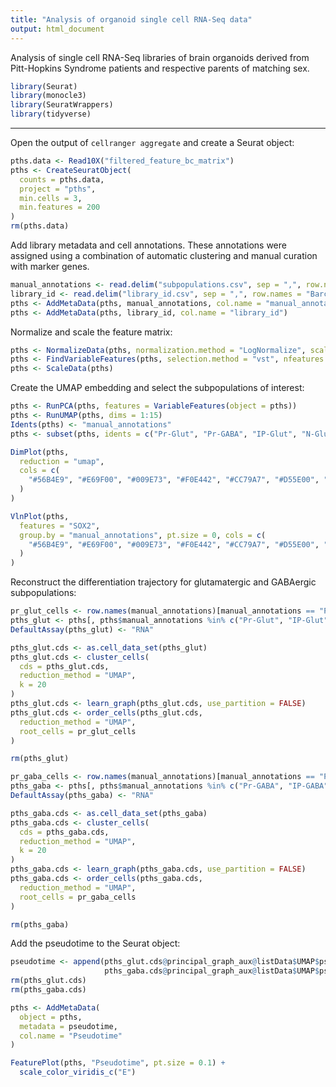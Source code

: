 ```yaml
---
title: "Analysis of organoid single cell RNA-Seq data"
output: html_document
---
```


Analysis of single cell RNA-Seq libraries of brain organoids derived from Pitt-Hopkins Syndrome patients and respective parents of matching sex.

```r
library(Seurat)
library(monocle3)
library(SeuratWrappers)
library(tidyverse)
```

---

Open the output of `cellranger aggregate` and create a Seurat object:

```r
pths.data <- Read10X("filtered_feature_bc_matrix")
pths <- CreateSeuratObject(
  counts = pths.data,
  project = "pths",
  min.cells = 3,
  min.features = 200
)
rm(pths.data)
```

Add library metadata and cell annotations. These annotations were assigned using a combination of automatic clustering and manual curation with marker genes.

```r
manual_annotations <- read.delim("subpopulations.csv", sep = ",", row.names = "Barcode")
library_id <- read.delim("library_id.csv", sep = ",", row.names = "Barcode")
pths <- AddMetaData(pths, manual_annotations, col.name = "manual_annotations")
pths <- AddMetaData(pths, library_id, col.name = "library_id")
```


Normalize and scale the feature matrix:

```r
pths <- NormalizeData(pths, normalization.method = "LogNormalize", scale.factor = 10000)
pths <- FindVariableFeatures(pths, selection.method = "vst", nfeatures = 3000)
pths <- ScaleData(pths)
```

Create the UMAP embedding and select the subpopulations of interest:

```r
pths <- RunPCA(pths, features = VariableFeatures(object = pths))
pths <- RunUMAP(pths, dims = 1:15)
Idents(pths) <- "manual_annotations"
pths <- subset(pths, idents = c("Pr-Glut", "Pr-GABA", "IP-Glut", "N-Glut", "N-GABA", "IP-GABA"))
```


```r
DimPlot(pths,
  reduction = "umap",
  cols = c(
    "#56B4E9", "#E69F00", "#009E73", "#F0E442", "#CC79A7", "#D55E00", "#353535", "#0072B2"
  )
)
```

```r
VlnPlot(pths,
  features = "SOX2",
  group.by = "manual_annotations", pt.size = 0, cols = c(
    "#56B4E9", "#E69F00", "#009E73", "#F0E442", "#CC79A7", "#D55E00", "#353535", "#0072B2"
  )
)
```

Reconstruct the differentiation trajectory for glutamatergic and GABAergic subpopulations:

```r
pr_glut_cells <- row.names(manual_annotations)[manual_annotations == "Pr-Glut"]
pths_glut <- pths[, pths$manual_annotations %in% c("Pr-Glut", "IP-Glut", "N-Glut")]
DefaultAssay(pths_glut) <- "RNA"

pths_glut.cds <- as.cell_data_set(pths_glut)
pths_glut.cds <- cluster_cells(
  cds = pths_glut.cds,
  reduction_method = "UMAP",
  k = 20
)
pths_glut.cds <- learn_graph(pths_glut.cds, use_partition = FALSE)
pths_glut.cds <- order_cells(pths_glut.cds,
  reduction_method = "UMAP",
  root_cells = pr_glut_cells
)

rm(pths_glut)

pr_gaba_cells <- row.names(manual_annotations)[manual_annotations == "Pr-GABA"]
pths_gaba <- pths[, pths$manual_annotations %in% c("Pr-GABA", "IP-GABA", "N-GABA")]
DefaultAssay(pths_gaba) <- "RNA"

pths_gaba.cds <- as.cell_data_set(pths_gaba)
pths_gaba.cds <- cluster_cells(
  cds = pths_gaba.cds,
  reduction_method = "UMAP",
  k = 20
)
pths_gaba.cds <- learn_graph(pths_gaba.cds, use_partition = FALSE)
pths_gaba.cds <- order_cells(pths_gaba.cds,
  reduction_method = "UMAP",
  root_cells = pr_gaba_cells
)

rm(pths_gaba)
```

Add the pseudotime to the Seurat object:

```r
pseudotime <- append(pths_glut.cds@principal_graph_aux@listData$UMAP$pseudotime,
                     pths_gaba.cds@principal_graph_aux@listData$UMAP$pseudotime)
rm(pths_glut.cds)
rm(pths_gaba.cds)

pths <- AddMetaData(
  object = pths,
  metadata = pseudotime,
  col.name = "Pseudotime"
)
```

```r
FeaturePlot(pths, "Pseudotime", pt.size = 0.1) +
  scale_color_viridis_c("E")
```

